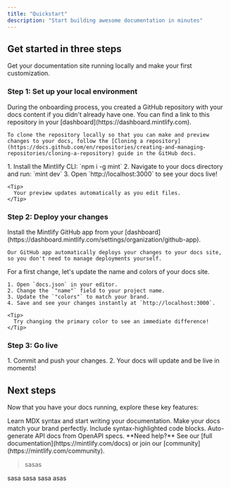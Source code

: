 ```yaml
---
title: "Quickstart"
description: "Start building awesome documentation in minutes"
---
```


## Get started in three steps

Get your documentation site running locally and make your first customization.

### Step 1: Set up your local environment

<AccordionGroup>
  <Accordion title="Clone your docs locally" icon="copy">
    During the onboarding process, you created a GitHub repository with your docs content if you didn't already have one. You can find a link to this repository in your [dashboard](https://dashboard.mintlify.com).

    To clone the repository locally so that you can make and preview changes to your docs, follow the [Cloning a repository](https://docs.github.com/en/repositories/creating-and-managing-repositories/cloning-a-repository) guide in the GitHub docs.
  </Accordion>
  <Accordion title="Start the preview server" icon="rectangle-terminal">
    1. Install the Mintlify CLI: `npm i -g mint`
    2. Navigate to your docs directory and run: `mint dev`
    3. Open `http://localhost:3000` to see your docs live!

    <Tip>
      Your preview updates automatically as you edit files.
    </Tip>
  </Accordion>
</AccordionGroup>

### Step 2: Deploy your changes

<AccordionGroup>
  <Accordion title="Install our GitHub app" icon="github">
    Install the Mintlify GitHub app from your [dashboard](https://dashboard.mintlify.com/settings/organization/github-app).

    Our GitHub app automatically deploys your changes to your docs site, so you don't need to manage deployments yourself.
  </Accordion>
  <Accordion title="Update your site name and colors" icon="palette">
    For a first change, let's update the name and colors of your docs site.

    1. Open `docs.json` in your editor.
    2. Change the `"name"` field to your project name.
    3. Update the `"colors"` to match your brand.
    4. Save and see your changes instantly at `http://localhost:3000`.

    <Tip>
      Try changing the primary color to see an immediate difference!
    </Tip>
  </Accordion>
</AccordionGroup>

### Step 3: Go live

<Accordion title="Publish your docs" icon="rocket">
  1. Commit and push your changes.
  2. Your docs will update and be live in moments!
</Accordion>

## Next steps

Now that you have your docs running, explore these key features:

<CardGroup cols={2}>
  <Card title="Write Content" icon="pen-to-square" color="#774cff" href="/essentials/markdown">
    Learn MDX syntax and start writing your documentation.
  </Card>
  <Card title="Customize style" icon="palette" href="/essentials/settings">
    Make your docs match your brand perfectly.
  </Card>
  <Card title="Add code examples" icon="croissant" href="/essentials/code">
    Include syntax-highlighted code blocks.
  </Card>
  <Card title="API documentation" icon="code" href="/api-reference/introduction">
    Auto-generate API docs from OpenAPI specs.
  </Card>
</CardGroup>

<Note>
  **Need help?** See our [full documentation](https://mintlify.com/docs) or join our [community](https://mintlify.com/community).
</Note>


> sasas

<Note>
  <Tooltip tip="">sasa</Tooltip>
</Note>

<Check>
  
</Check>

<Note>
  
</Note>

<Accordion title="New Accordion" icon="sparkles">
  sasa
</Accordion>

<Steps>
  <Step title="New Step">
    sasa
  </Step>
  <Step title="why now">
    
  </Step>
  <Step title="sasasas">
    
  </Step>
</Steps>

<AccordionGroup>
  <Accordion title="New Accordion" icon="sparkles">
    
  </Accordion>
  <Accordion title="New Accordion" icon="sparkles">
    
  </Accordion>
  <Accordion title="New Accordion">
    
  </Accordion>
</AccordionGroup>

<Card title="New Card" icon="sparkles">
  asas
</Card>

<Card title="New Card" icon="sparkles" horizontal>
  
</Card>

<Card title="New Card" icon="sparkles">
  
</Card>